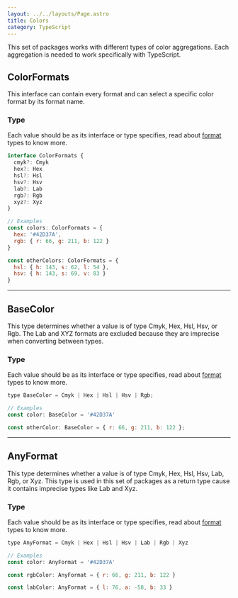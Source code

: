 ```yaml
---
layout: ../../layouts/Page.astro
title: Colors
category: TypeScript
---
```


This set of packages works with different types of color aggregations. Each aggregation is needed to work specifically with TypeScript.

## ColorFormats

This interface can contain every format and can select a specific color format by its format name.

### Type

Each value should be as its interface or type specifies, read about [format](/formats) types to know more.

```js
interface ColorFormats {
  cmyk?: Cmyk
  hex?: Hex
  hsl?: Hsl
  hsv?: Hsv
  lab?: Lab
  rgb?: Rgb
  xyz?: Xyz
}

// Examples
const colors: ColorFormats = {
  hex: '#42D37A',
  rgb: { r: 66, g: 211, b: 122 }
}

const otherColors: ColorFormats = {
  hsl: { h: 143, s: 62, l: 54 },
  hsv: { h: 143, s: 69, v: 83 }
}
```

<hr/>



## BaseColor

This type determines whether a value is of type Cmyk, Hex, Hsl, Hsv, or Rgb. The Lab and XYZ formats are excluded because they are imprecise when converting between types.

### Type

Each value should be as its interface or type specifies, read about [format](/formats) types to know more.

```js
type BaseColor = Cmyk | Hex | Hsl | Hsv | Rgb;

// Examples
const color: BaseColor = '#42D37A'

const otherColor: BaseColor = { r: 66, g: 211, b: 122 };
```

<hr/>



## AnyFormat

This type determines whether a value is of type Cmyk, Hex, Hsl, Hsv, Lab, Rgb, or Xyz. This type is used in this set of packages as a return type cause it contains imprecise types like Lab and Xyz.

### Type

Each value should be as its interface or type specifies, read about [format](/formats) types to know more.

```js
type AnyFormat = Cmyk | Hex | Hsl | Hsv | Lab | Rgb | Xyz

// Examples
const color: AnyFormat = '#42D37A'

const rgbColor: AnyFormat = { r: 66, g: 211, b: 122 }

const labColor: AnyFormat = { l: 76, a: -58, b: 33 }
```